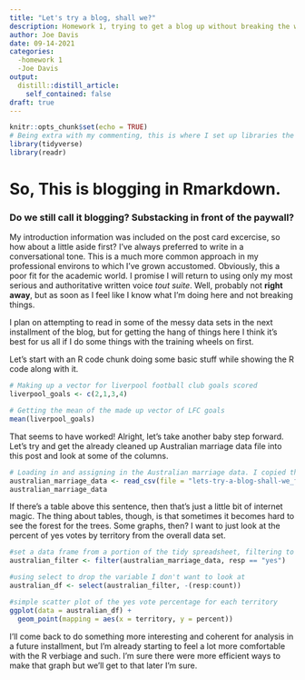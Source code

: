 ```yaml
---
title: "Let's try a blog, shall we?"
description: Homework 1, trying to get a blog up without breaking the whole class website.
author: Joe Davis
date: 09-14-2021
categories:
  -homework 1
  -Joe Davis
output:
  distill::distill_article:
    self_contained: false
draft: true
---
```

```r
knitr::opts_chunk$set(echo = TRUE)
# Being extra with my commenting, this is where I set up libraries the post will need.
library(tidyverse)
library(readr)
```
# So, This is blogging in Rmarkdown.
### Do we still call it blogging? Substacking in front of the paywall?
My introduction information was included on the post card excercise, so how about a little aside first? I've always preferred to write in a conversational tone. This is a much more common approach in my professional environs to which I've grown accustomed. Obviously, this a poor fit for the academic world. I promise I will return to using only my most serious and authoritative written voice _tout suite_. Well, probably not __right away__, but as soon as I feel like I know what I'm doing here and not breaking things.

I plan on attempting to read in some of the messy data sets in the next installment of the blog, but for getting the hang of things here I think it's best for us all if I do some things with the training wheels on first.

Let's start with an R code chunk doing some basic stuff while showing the R code along with it.

```r
# Making up a vector for liverpool football club goals scored 
liverpool_goals <- c(2,1,3,4)

# Getting the mean of the made up vector of LFC goals
mean(liverpool_goals)
```
That seems to have worked! Alright, let's take another baby step forward. Let's try and get the already cleaned up Australian marriage data file into this post and look at some of the columns.

```r
# Loading in and assigning in the Australian marriage data. I copied the .csv from the existing _data folder to the files folder for this post. Hopefully that's the right thing to do!
australian_marriage_data <- read_csv(file = "lets-try-a-blog-shall-we_files/australian_marriage_tidy.csv")
australian_marriage_data
```

If there's a table above this sentence, then that's just a little bit of internet magic. The thing about tables, though, is that sometimes it becomes hard to see the forest for the trees. Some graphs, then? I want to just look at the percent of yes votes by territory from the overall data set.

```r
#set a data frame from a portion of the tidy spreadsheet, filtering to yes votes
australian_filter <- filter(australian_marriage_data, resp == "yes")

#using select to drop the variable I don't want to look at
australian_df <- select(australian_filter, -(resp:count))

#simple scatter plot of the yes vote percentage for each territory
ggplot(data = australian_df) +
  geom_point(mapping = aes(x = territory, y = percent))
```

I'll come back to do something more interesting and coherent for analysis in a future installment, but I'm already starting to feel a lot more comfortable with the R verbiage and such. I'm sure there were more efficient ways to make that graph but we'll get to that later I'm sure.  
